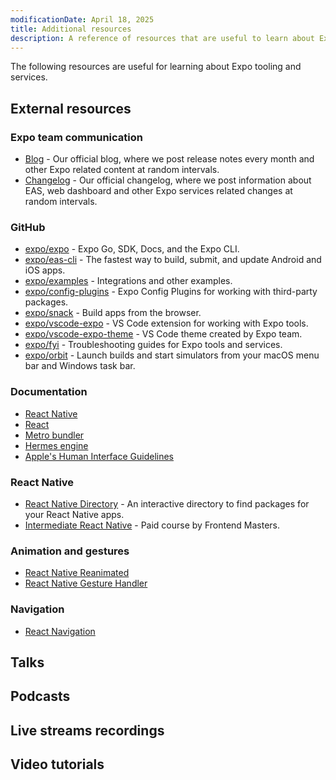 ```yaml
---
modificationDate: April 18, 2025
title: Additional resources
description: A reference of resources that are useful to learn about Expo tooling and services.
---
```



The following resources are useful for learning about Expo tooling and services.

## External resources

### Expo team communication

- [Blog](https://expo.dev/blog) - Our official blog, where we post release notes every month and other Expo related content at random intervals.
- [Changelog](https://expo.dev/changelog) - Our official changelog, where we post information about EAS, web dashboard and other Expo services related changes at random intervals.

### GitHub

- [expo/expo](https://github.com/expo/expo) - Expo Go, SDK, Docs, and the Expo CLI.
- [expo/eas-cli](https://github.com/expo/eas-cli) - The fastest way to build, submit, and update Android and iOS apps.
- [expo/examples](https://github.com/expo/examples) - Integrations and other examples.
- [expo/config-plugins](https://github.com/expo/config-plugins) - Expo Config Plugins for working with third-party packages.
- [expo/snack](https://github.com/expo/snack) - Build apps from the browser.
- [expo/vscode-expo](https://github.com/expo/vscode-expo) - VS Code extension for working with Expo tools.
- [expo/vscode-expo-theme](https://github.com/expo/vscode-expo-theme) - VS Code theme created by Expo team.
- [expo/fyi](https://github.com/expo/fyi) - Troubleshooting guides for Expo tools and services.
- [expo/orbit](https://github.com/expo/orbit) - Launch builds and start simulators from your macOS menu bar and Windows task bar.

### Documentation

- [React Native](https://reactnative.dev/docs/getting-started)
- [React](https://react.dev/learn)
- [Metro bundler](https://metrobundler.dev/)
- [Hermes engine](https://hermesengine.dev/)
- [Apple's Human Interface Guidelines](https://developer.apple.com/design/human-interface-guidelines/guidelines/overview/)

### React Native

- [React Native Directory](https://reactnative.directory/) - An interactive directory to find packages for your React Native apps.
- [Intermediate React Native](https://frontendmasters.com/courses/intermediate-react-native/) - Paid course by Frontend Masters.

### Animation and gestures

- [React Native Reanimated](/versions/latest/sdk/reanimated/)
- [React Native Gesture Handler](/versions/latest/sdk/gesture-handler/)

### Navigation

- [React Navigation](https://reactnavigation.org/)

## Talks

<CollapsibleTalksGridWrapper items={TALKS} />

## Podcasts

<CollapsibleTalksGridWrapper items={PODCASTS} />

## Live streams recordings

<CollapsibleTalksGridWrapper items={LIVE_STREAMS} />

## Video tutorials

<CollapsibleTalksGridWrapper items={YOUTUBE_VIDEOS} />
